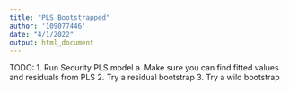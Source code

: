 ```yaml
---
title: "PLS Bootstrapped"
author: '109077446'
date: "4/1/2022"
output: html_document
---
```



TODO:
1. Run Security PLS model
  a. Make sure you can find fitted values and residuals from PLS
2. Try a residual bootstrap
3. Try a wild bootstrap
